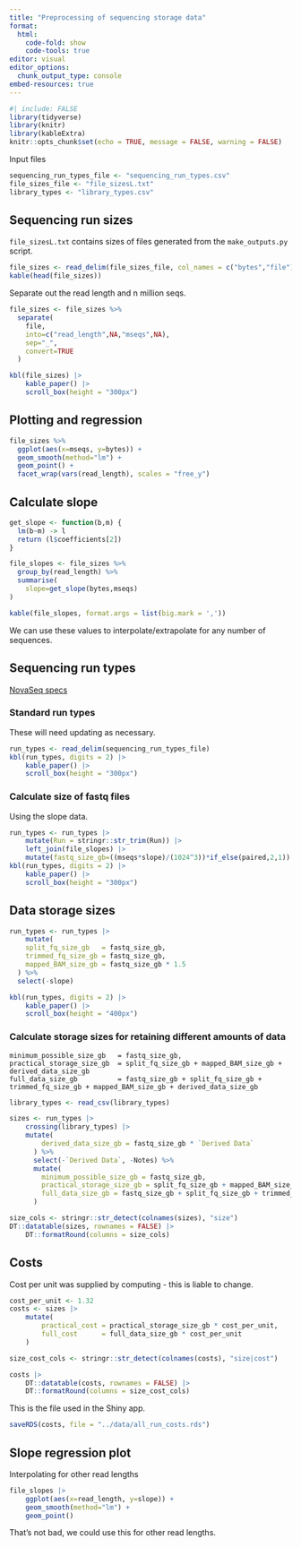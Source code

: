 ---
title: "Preprocessing of sequencing storage data"
format:
  html:
    code-fold: show
    code-tools: true
editor: visual
editor_options: 
  chunk_output_type: console
embed-resources: true
---

```{r}
#| include: FALSE
library(tidyverse)
library(knitr)
library(kableExtra)
knitr::opts_chunk$set(echo = TRUE, message = FALSE, warning = FALSE)
```

Input files

```{r}
sequencing_run_types_file <- "sequencing_run_types.csv"
file_sizes_file <- "file_sizesL.txt"
library_types <- "library_types.csv"
```



## Sequencing run sizes

`file_sizesL.txt` contains sizes of files generated from the `make_outputs.py` script.

```{r}
file_sizes <- read_delim(file_sizes_file, col_names = c("bytes","file")) 
kable(head(file_sizes))
```

Separate out the read length and n million seqs.

```{r}
file_sizes <- file_sizes %>%
  separate(
    file,
    into=c("read_length",NA,"mseqs",NA),
    sep="_",
    convert=TRUE
  ) 

kbl(file_sizes) |>
	kable_paper() |>
	scroll_box(height = "300px")
```

## Plotting and regression

```{r, fig.width=10, fig.height=7}
file_sizes %>%
  ggplot(aes(x=mseqs, y=bytes)) +
  geom_smooth(method="lm") +
  geom_point() +
  facet_wrap(vars(read_length), scales = "free_y")
```

## Calculate slope

```{r}
get_slope <- function(b,m) {
  lm(b~m) -> l
  return (l$coefficients[2])
}

file_slopes <- file_sizes %>%
  group_by(read_length) %>%
  summarise(
    slope=get_slope(bytes,mseqs)
) 

kable(file_slopes, format.args = list(big.mark = ','))
```

We can use these values to interpolate/extrapolate for any number of sequences.

## Sequencing run types

[NovaSeq specs](https://emea.illumina.com/systems/sequencing-platforms/novaseq/specifications.html "NovaSeq specs")\

### Standard run types  

These will need updating as necessary.

```{r}
run_types <- read_delim(sequencing_run_types_file)
kbl(run_types, digits = 2) |>
	kable_paper() |>
	scroll_box(height = "300px")
```


### Calculate size of fastq files

Using the slope data.  

```{r}
run_types <- run_types |>
	mutate(Run = stringr::str_trim(Run)) |>
	left_join(file_slopes) |>
	mutate(fastq_size_gb=((mseqs*slope)/(1024^3))*if_else(paired,2,1))
kbl(run_types, digits = 2) |>
	kable_paper() |>
	scroll_box(height = "300px")
```

## Data storage sizes

```{r}
run_types <- run_types |>
	mutate(
    split_fq_size_gb   = fastq_size_gb,
    trimmed_fq_size_gb = fastq_size_gb,
    mapped_BAM_size_gb = fastq_size_gb * 1.5
  ) %>%
  select(-slope)

kbl(run_types, digits = 2) |>
	kable_paper() |>
	scroll_box(height = "400px")
```

### Calculate storage sizes for retaining different amounts of data

```
minimum_possible_size_gb   = fastq_size_gb,
practical_storage_size_gb  = split_fq_size_gb + mapped_BAM_size_gb + derived_data_size_gb
full_data_size_gb          = fastq_size_gb + split_fq_size_gb + trimmed_fq_size_gb + mapped_BAM_size_gb + derived_data_size_gb
```

```{r}
library_types <- read_csv(library_types)

sizes <- run_types |>
	crossing(library_types) |>
	mutate(
	    derived_data_size_gb = fastq_size_gb * `Derived Data`
	  ) %>%
	  select(-`Derived Data`, -Notes) %>%
	  mutate(
	    minimum_possible_size_gb = fastq_size_gb,
	    practical_storage_size_gb = split_fq_size_gb + mapped_BAM_size_gb + derived_data_size_gb,
	    full_data_size_gb = fastq_size_gb + split_fq_size_gb + trimmed_fq_size_gb + mapped_BAM_size_gb + derived_data_size_gb
	  )
```

```{r, echo=FALSE, eval=FALSE}
size_cols <- stringr::str_detect(colnames(sizes), "size")
DT::datatable(sizes, rownames = FALSE) |>
	DT::formatRound(columns = size_cols)
```

## Costs

Cost per unit was supplied by computing - this is liable to change.

```{r}
cost_per_unit <- 1.32
costs <- sizes |>
	mutate(
		practical_cost = practical_storage_size_gb * cost_per_unit,
		full_cost      = full_data_size_gb * cost_per_unit
	)

size_cost_cols <- stringr::str_detect(colnames(costs), "size|cost")

costs |>
	DT::datatable(costs, rownames = FALSE) |>
	DT::formatRound(columns = size_cost_cols)
```


This is the file used in the Shiny app.

```{r, eval=FALSE}
saveRDS(costs, file = "../data/all_run_costs.rds")
```


## Slope regression plot

Interpolating for other read lengths

```{r, fig.height=5, fig.width=5}
file_slopes |>
	ggplot(aes(x=read_length, y=slope)) +
	geom_smooth(method="lm") +
	geom_point()

```

That's not bad, we could use this for other read lengths.
